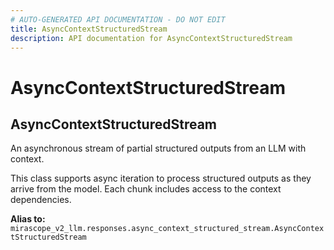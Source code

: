 ```yaml
---
# AUTO-GENERATED API DOCUMENTATION - DO NOT EDIT
title: AsyncContextStructuredStream
description: API documentation for AsyncContextStructuredStream
---
```


# AsyncContextStructuredStream

## <ApiType type="Alias" path="responses/AsyncContextStructuredStream" symbolName="AsyncContextStructuredStream" /> AsyncContextStructuredStream

An asynchronous stream of partial structured outputs from an LLM with context.

This class supports async iteration to process structured outputs as they arrive
from the model. Each chunk includes access to the context dependencies.


**Alias to:** `mirascope_v2_llm.responses.async_context_structured_stream.AsyncContextStructuredStream`
